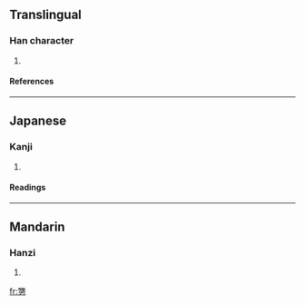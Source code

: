 ==Translingual==
===Han character===
{{Han char|rn=19|rad=力|as=11|sn=13|four=|canj=弓戈大尸 (NIKS)}}
# {{defn|Han}}
====References====
{{Han ref|kx=0149.080|dkj=02425|dj=0337.010|hdz=10379.100|uh=52E5|ud=21221}}
----
==Japanese==
===Kanji===
{{ja-kanji|grade=|rs=力11}}
# {{defn|Japanese}} 
====Readings====
{{ja-readings|on=[[きょう]] (kyō), [[ごう]] (gō)|kun=[[せまる]] (semaru), [[つとめる]] (tsutomeru)}}
----
==Mandarin==
===Hanzi===
{{cmn-hanzi|pin=[[qiǎng]] (qiang3)|wg=ch'iang<sup>3</sup>}}
# {{defn|Mandarin}}

[[fr:勥]]